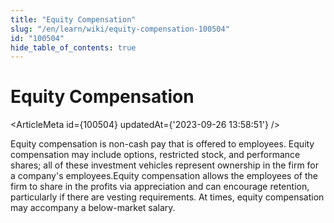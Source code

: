 ```yaml
---
title: "Equity Compensation"
slug: "/en/learn/wiki/equity-compensation-100504"
id: "100504"
hide_table_of_contents: true
---
```



# Equity Compensation

<ArticleMeta id={100504} updatedAt={'2023-09-26 13:58:51'} />
<div className='border-solid border-b border-t-0 my-4 border-[var(--ifm-color-gray-300)]' />

Equity compensation is non-cash pay that is offered to employees. Equity compensation may include options, restricted stock, and performance shares; all of these investment vehicles represent ownership in the firm for a company's employees.Equity compensation allows the employees of the firm to share in the profits via appreciation and can encourage retention, particularly if there are vesting requirements. At times, equity compensation may accompany a below-market salary.

